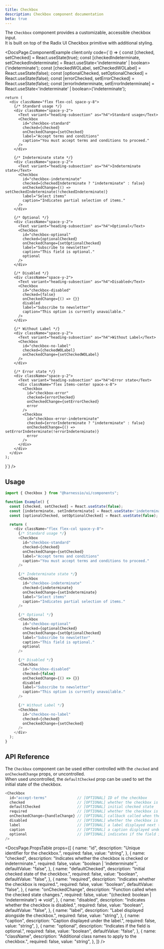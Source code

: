 ```yaml
---
title: Checkbox
description: Checkbox component documentation
beta: true
---
```


The `Checkbox` component provides a customizable, accessible checkbox input.  
It is built on top of the Radix UI Checkbox primitive with additional styling.


<DocsPage.ComponentExample
  client:only
  code={`() => {
    const [checked, setChecked] = React.useState(true);
    const [checkedIndeterminate, setCheckedIndeterminate] = React.useState<'indeterminate' | boolean>('indeterminate');
    const [checkedWOLabel, setCheckedWOLabel] = React.useState(false);
    const [optionalChecked, setOptionalChecked] = React.useState(false);
    const [errorChecked, setErrorChecked] = React.useState(false);
    const [errorIndeterminate, setErrorIndeterminate] = React.useState<'indeterminate' | boolean>('indeterminate');

    return (
      <div className="flex flex-col space-y-8">
        {/* Standard usage */}
        <div className="space-y-2">
          <Text variant="heading-subsection" as="h4">Standard usage</Text>
          <Checkbox
            id="checkbox-standard"
            checked={checked}
            onCheckedChange={setChecked}
            label="Accept terms and conditions"
            caption="You must accept terms and conditions to proceed."
          />
        </div>

        {/* Indeterminate state */}
        <div className="space-y-2">
          <Text variant="heading-subsection" as="h4">Indeterminate state</Text>
          <Checkbox
            id="checkbox-indeterminate"
            checked={checkedIndeterminate ? "indeterminate" : false}
            onCheckedChange={() => setCheckedIndeterminate(!checkedIndeterminate)}
            label="Select items"
            caption="Indicates partial selection of items."
          />
        </div>

        {/* Optional */}
        <div className="space-y-2">
          <Text variant="heading-subsection" as="h4">Optional</Text>
          <Checkbox
            id="checkbox-optional"
            checked={optionalChecked}
            onCheckedChange={setOptionalChecked}
            label="Subscribe to newsletter"
            caption="This field is optional."
            optional
          />
        </div>

        {/* Disabled */}
        <div className="space-y-2">
          <Text variant="heading-subsection" as="h4">Disabled</Text>
          <Checkbox
            id="checkbox-disabled"
            checked={false}
            onCheckedChange={() => {}}
            disabled
            label="Subscribe to newsletter"
            caption="This option is currently unavailable."
          />
        </div>

        {/* Without Label */}
        <div className="space-y-2">
          <Text variant="heading-subsection" as="h4">Without Label</Text>
          <Checkbox
            id="checkbox-no-label"
            checked={checkedWOLabel}
            onCheckedChange={setCheckedWOLabel}
          />
        </div>

        {/* Error state */}
        <div className="space-y-2">
          <Text variant="heading-subsection" as="h4">Error state</Text>
          <div className="flex items-center space-x-8">
            <Checkbox
              id="checkbox-error"
              checked={errorChecked}
              onCheckedChange={setErrorChecked}
              error
            />
            <Checkbox
              id="checkbox-error-indeterminate"
              checked={errorIndeterminate ? "indeterminate" : false}
              onCheckedChange={() => setErrorIndeterminate(!errorIndeterminate)}
              error
            />
          </div>
        </div>
      </div>
    );

}`}
/>

## Usage

```typescript jsx
import { Checkbox } from "@harnessio/ui/components";

function Example() {
  const [checked, setChecked] = React.useState(false);
  const [indeterminate, setIndeterminate] = React.useState<'indeterminate' | boolean>(false);
  const [optionalChecked, setOptionalChecked] = React.useState(false);

  return (
    <div className="flex flex-col space-y-8">
      {/* Standard usage */}
      <Checkbox
        id="checkbox-standard"
        checked={checked}
        onCheckedChange={setChecked}
        label="Accept terms and conditions"
        caption="You must accept terms and conditions to proceed."
      />

      {/* Indeterminate state */}
      <Checkbox
        id="checkbox-indeterminate"
        checked={indeterminate}
        onCheckedChange={setIndeterminate}
        label="Select items"
        caption="Indicates partial selection of items."
      />

      {/* Optional */}
      <Checkbox
        id="checkbox-optional"
        checked={optionalChecked}
        onCheckedChange={setOptionalChecked}
        label="Subscribe to newsletter"
        caption="This field is optional."
        optional
      />

      {/* Disabled */}
      <Checkbox
        id="checkbox-disabled"
        checked={false}
        onCheckedChange={() => {}}
        disabled
        label="Subscribe to newsletter"
        caption="This option is currently unavailable."
      />

      {/* Without Label */}
      <Checkbox
        id="checkbox-no-label"
        checked={checked}
        onCheckedChange={setChecked}
      />
    </div>
  );
}
```

## API Reference

The `Checkbox` component can be used either controlled with the `checked` and `onCheckedChange` props, or uncontrolled.  
When used uncontrolled, the `defaultChecked` prop can be used to set the initial state of the checkbox.

```typescript jsx
<Checkbox
  id="accept-terms"              // [OPTIONAL] ID of the checkbox
  checked                        // [OPTIONAL] whether the checkbox is checked or indeterminate
  defaultChecked                 // [OPTIONAL] initial checked state
  required                       // [OPTIONAL] whether the checkbox is required
  onCheckedChange={handleChange} // [OPTIONAL] callback called when the checked state changes
  disabled                       // [OPTIONAL] whether the checkbox is disabled
  label                          // [OPTIONAL] a label displayed next to the checkbox
  caption                        // [OPTIONAL] a caption displayed under the label
  optional                       // [OPTIONAL] indicates if the field is optional
/>
```

<DocsPage.PropsTable
  props={[
    {
      name: "id",
      description: "Unique identifier for the checkbox.",
      required: false,
      value: "string",
    },
    {
      name: "checked",
      description:
        "Indicates whether the checkbox is checked or indeterminate.",
      required: false,
      value: "boolean | 'indeterminate'",
      defaultValue: "false",
    },
    {
      name: "defaultChecked",
      description: "Initial checked state of the checkbox.",
      required: false,
      value: "boolean",
      defaultValue: "false",
    },
    {
      name: "required",
      description: "Indicates whether the checkbox is required.",
      required: false,
      value: "boolean",
      defaultValue: "false",
    },
    {
      name: "onCheckedChange",
      description: "Function called when the checked state changes.",
      required: false,
      value: "(checked: boolean | 'indeterminate') => void",
    },
    {
      name: "disabled",
      description: "Indicates whether the checkbox is disabled.",
      required: false,
      value: "boolean",
      defaultValue: "false",
    },
    {
      name: "label",
      description: "Label displayed alongside the checkbox.",
      required: false,
      value: "string",
    },
    {
      name: "caption",
      description: "Caption displayed under the label.",
      required: false,
      value: "string",
    },
    {
      name: "optional",
      description: "Indicates if the field is optional.",
      required: false,
      value: "boolean",
      defaultValue: "false",
    },
    {
      name: "className",
      description: "Additional class names to apply to the checkbox.",
      required: false,
      value: "string",
    },
  ]}
/>
